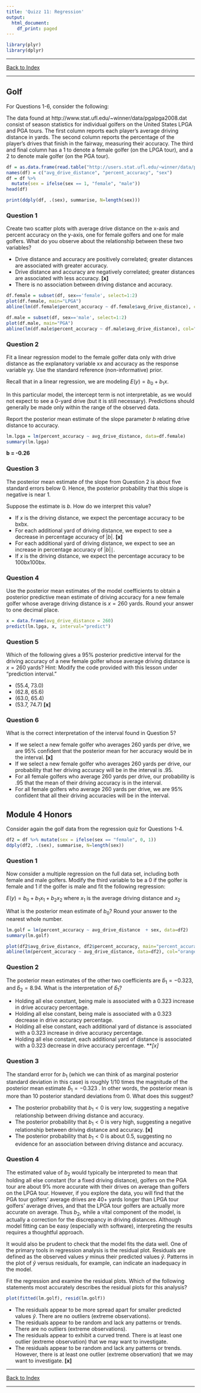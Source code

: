 ```yaml
---
title: 'Quizz 11: Regression'
output:
  html_document:
    df_print: paged
---
```



```r
library(plyr)
library(dplyr)
```

------------------------------

[Back to Index](Q_index.html)

------------------------------

## Golf

For Questions 1-6, consider the following:

The data found at http://www.stat.ufl.edu/~winner/data/pgalpga2008.dat consist of season statistics for individual golfers on the United States LPGA and PGA tours. The first column reports each player's average driving distance in yards. The second column reports the percentage of the player's drives that finish in the fairway, measuring their accuracy. The third and final column has a 1 to denote a female golfer (on the LPGA tour), and a 2 to denote male golfer (on the PGA tour).

```r
df = as.data.frame(read.table("http://users.stat.ufl.edu/~winner/data/pgalpga2008.dat"))
names(df) = c("avg_drive_distance", "percent_accuracy", "sex")
df = df %>%
  mutate(sex = ifelse(sex == 1, "female", "male"))
head(df)
```
```r
print(ddply(df, .(sex), summarise, N=length(sex)))
```



### Question 1
Create two scatter plots with average drive distance on the x-axis and percent accuracy on the y-axis, one for female golfers and one for male golfers. What do you observe about the relationship between these two variables?


* Drive distance and accuracy are positively correlated; greater distances are associated with greater accuracy.
* Drive distance and accuracy are negatively correlated; greater distances are associated with less accuracy. **[x]**
* There is no association between driving distance and accuracy.

```r
df.female = subset(df, sex=='female', select=1:2)
plot(df.female, main="LPGA")
abline(lm(df.female$percent_accuracy ~ df.female$avg_drive_distance), col="red")
```
```r
df.male = subset(df, sex=='male', select=1:2)
plot(df.male, main="PGA")
abline(lm(df.male$percent_accuracy ~ df.male$avg_drive_distance), col="blue")
```


### Question 2

Fit a linear regression model to the female golfer data only with drive distance as the explanatory variable xx and accuracy as the response variable yy. Use the standard reference (non-informative) prior.

Recall that in a linear regression, we are modeling $E(y) = b_0 + b_1 x$.

In this particular model, the intercept term is not interpretable, as we would not expect to see a 0-yard drive (but it is still necessary). Predictions should generally be made only within the range of the observed data.

Report the posterior mean estimate of the slope parameter $b$ relating drive distance to accuracy.

```r
lm.lpga = lm(percent_accuracy ~ avg_drive_distance, data=df.female)
summary(lm.lpga)
```

**b = -0.26**


### Question 3

The posterior mean estimate of the slope from Question 2 is about five standard errors below 0. Hence, the posterior probability that this slope is negative is near 1.

Suppose the estimate is $b$. How do we interpret this value?

* If $x$ is the driving distance, we expect the percentage accuracy to be bxbx.
* For each additional yard of driving distance, we expect to see a decrease in percentage accuracy of $\lvert b \rvert$. **[x]**
* For each additional yard of driving distance, we expect to see an increase in percentage accuracy of $\lvert b \rvert$∣.
* If $x$ is the driving distance, we expect the percentage accuracy to be 100bx100bx.


### Question 4

Use the posterior mean estimates of the model coefficients to obtain a posterior predictive mean estimate of driving accuracy for a new female golfer whose average driving distance is $x=260$ yards. Round your answer to one decimal place.

```r
x = data.frame(avg_drive_distance = 260)
predict(lm.lpga, x, interval="predict")
```


### Question 5

Which of the following gives a 95% posterior predictive interval for the driving accuracy of a new female golfer whose average driving distance is $x=260$ yards?
Hint: Modify the code provided with this lesson under "prediction interval."


* (55.4, 73.0)
* (62.8, 65.6)
* (63.0, 65.4)
* (53.7, 74.7) **[x]**


### Question 6


What is the correct interpretation of the interval found in Question 5?

* If we select a new female golfer who averages 260 yards per drive, we are 95% confident that the posterior mean for her accuracy would be in the interval. **[x]**
* If we select a new female golfer who averages 260 yards per drive, our probability that her driving accuracy will be in the interval is .95.
* For all female golfers who average 260 yards per drive, our probability is .95 that the mean of their driving accuracy is in the interval.
* For all female golfers who average 260 yards per drive, we are 95% confident that all their driving accuracies will be in the interval.


## Module 4 Honors

Consider again the golf data from the regression quiz for Questions 1-4.


```r
df2 = df %>% mutate(sex = ifelse(sex == "female", 0, 1))
ddply(df2, .(sex), summarise, N=length(sex))
```

### Question 1

Now consider a multiple regression on the full data set, including both female and male golfers. Modify the third variable to be a 0 if the golfer is female and 1 if the golfer is male and fit the following regression:

$E(y) = b_0 + b_1x_1 + b_2x_2$ where $x_1$ is the average driving distance and $x_2$

What is the posterior mean estimate of $b_0$? Round your answer to the nearest whole number.

```r
lm.golf = lm(percent_accuracy ~ avg_drive_distance  + sex, data=df2)
summary(lm.golf)
```

```r
plot(df2$avg_drive_distance, df2$percent_accuracy, main="percent_accuracy ~ avg_drive_distance")
abline(lm(percent_accuracy ~ avg_drive_distance, data=df2), col="orange")
```

### Question 2

The posterior mean estimates of the other two coefficients are $\hat{b}_1 = -0.323$, and $\hat{b}_2 = 8.94$.
What is the interpretation of $\hat{b}_1$?


* Holding all else constant, being male is associated with a 0.323 increase in drive accuracy percentage.
* Holding all else constant, being male is associated with a 0.323 decrease in drive accuracy percentage.
* Holding all else constant, each additional yard of distance is associated with a 0.323 increase in drive accuracy percentage.
* Holding all else constant, each additional yard of distance is associated with a 0.323 decrease in drive accuracy percentage. ***[x]*

### Question 3

The standard error for $b_1$ (which we can think of as marginal posterior standard deviation in this case) is roughly $1/10$ times the magnitude of the posterior mean estimate $\hat{b}_1 = -0.323$ .
In other words, the posterior mean is more than 10 posterior standard deviations from 0. What does this suggest?


* The posterior probability that $b_1 < 0$ is very low, suggesting a negative relationship between driving distance and accuracy.
* The posterior probability that $b_1 < 0$ is very high, suggesting a negative relationship between driving distance and accuracy. **[x]**
* The posterior probability that $b_1 < 0$ is about 0.5, suggesting no evidence for an association between driving distance and accuracy.


### Question 4

The estimated value of $b_2$ would typically be interpreted to mean that holding all else constant (for a fixed driving distance), golfers on the PGA tour are about 9% more accurate with their drives on average than golfers on the LPGA tour. However, if you explore the data, you will find that the PGA tour golfers' average drives are 40+ yards longer than LPGA tour golfers' average drives, and that the LPGA tour golfers are actually more accurate on average. Thus $b_2$, while a vital component of the model, is actually a correction for the discrepancy in driving distances. Although model fitting can be easy (especially with software), interpreting the results requires a thoughtful approach.

It would also be prudent to check that the model fits the data well. One of the primary tools in regression analysis is the residual plot. Residuals are defined as the observed values $y$ minus their predicted values $\hat{y}$. Patterns in the plot of $\hat{y}$ versus residuals, for example, can indicate an inadequacy in the model.


Fit the regression and examine the residual plots. Which of the following statements most accurately describes the residual plots for this analysis?

```r
plot(fitted(lm.golf), resid(lm.golf))
```


* The residuals appear to be more spread apart for smaller predicted values $\hat{y}$. There are no outliers (extreme observations).
* The residuals appear to be random and lack any patterns or trends. There are no outliers (extreme observations).
* The residuals appear to exhibit a curved trend. There is at least one outlier (extreme observation) that we may want to investigate.
* The residuals appear to be random and lack any patterns or trends. However, there is at least one outlier (extreme observation) that we may want to investigate. **[x]**


------------------------------

[Back to Index](Q_index.html)

------------------------------




